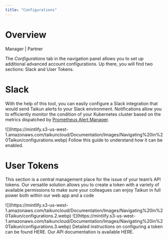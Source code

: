 ```yaml
---
title: "Configurations"
---
```


# Overview

<Icon icon="user-tie" iconType="solid" /> Manager | <Icon icon="handshake" iconType="solid" /> Partner

The *Configurations* tab in the navigation panel allows you to set up additional advanced account configurations. Up there, you will find two sections: Slack and User Tokens.

# Slack

With the help of this tool, you can easily configure a Slack integration that would send Taikun alerts to your Slack environment. Notifications allow you to efficiently monitor the condition of your Kubernetes cluster based on the metrics dispatched by [Prometheus Alert Manager](https://prometheus.io/docs/alerting/latest/alertmanager/).

<Frame caption="Slack configuration">
  ![](https://mintlify.s3-us-west-1.amazonaws.com/taikuncloud/Documentation/Images/Navigating%20in%20Taikun/configurations.webp)
</Frame>

<Card title="Enable Slack" icon="slack" href="/content/components/card-group" horizontal>
  Follow this guide to understand how it can be enabled.
</Card>


# User Tokens

This section is a central management place for the issue of your team’s API tokens. Our versatile solution allows you to create a token with a variety of available permissions to make sure your colleagues can enjoy Taikun in full power both within our web app and a code

<Frame caption="User tokens">
  ![](https://mintlify.s3-us-west-1.amazonaws.com/taikuncloud/Documentation/Images/Navigating%20in%20Taikun/configurations.2.webp)
</Frame>

<Frame caption="Add User tokens">
  ![](https://mintlify.s3-us-west-1.amazonaws.com/taikuncloud/Documentation/Images/Navigating%20in%20Taikun/configurations.3.webp)
</Frame>

<CardGroup cols={2}>
  <Card title="Configuring a token" icon="square-1">
    Detailed instructions on configuring a token can be found HERE.
  </Card>
  <Card title="API documentation" icon="square-2">
    Our API documentation is available HERE.
  </Card>
</CardGroup>